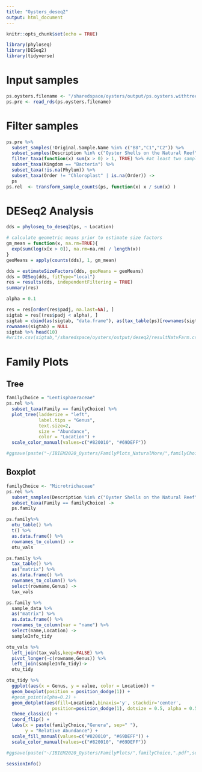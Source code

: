 ```yaml
---
title: "Oysters_deseq2"
output: html_document
---
```


```r
knitr::opts_chunk$set(echo = TRUE)
```

```r
library(phyloseq)
library(DESeq2)
library(tidyverse)
```

# Input samples
```r
ps.oysters.filename <- "/sharedspace/oysters/output/ps.oysters.withtree.rds"
ps.pre <- read_rds(ps.oysters.filename)
```

# Filter samples
```r
ps.pre %>% 
  subset_samples(!Original.Sample.Name %in% c("B8","C1","C2")) %>%
  subset_samples(Description %in% c("Oyster Shells on the Natural Reef","Small Oyster Shells On Farm")) %>%
  filter_taxa(function(x) sum(x > 0) > 1, TRUE) %>% #at least two samples have the ASV
  subset_taxa(Kingdom == "Bacteria") %>%
  subset_taxa(!is.na(Phylum)) %>%
  subset_taxa(Order != "Chloroplast" | is.na(Order)) -> 
  ps
ps.rel  <- transform_sample_counts(ps, function(x) x / sum(x) )
```

# DESeq2 Analysis
```r
dds = phyloseq_to_deseq2(ps, ~ Location)

# calculate geometric means prior to estimate size factors
gm_mean = function(x, na.rm=TRUE){
  exp(sum(log(x[x > 0]), na.rm=na.rm) / length(x))
}
geoMeans = apply(counts(dds), 1, gm_mean)

dds = estimateSizeFactors(dds, geoMeans = geoMeans)
dds = DESeq(dds, fitType="local")
res = results(dds, independentFiltering = TRUE)
summary(res)
```

```r
alpha = 0.1

res = res[order(res$padj, na.last=NA), ]
sigtab = res[(res$padj < alpha), ]
sigtab = cbind(as(sigtab, "data.frame"), as(tax_table(ps)[rownames(sigtab), ], "matrix"))
rownames(sigtab) = NULL
sigtab %>% head(10)
#write.csv(sigtab,"/sharedspace/oysters/output/deseq2/resultNatvFarm.csv", row.names = TRUE, quote = FALSE)
```

# Family Plots

## Tree
```r
familyChoice = "Lentisphaeraceae"
ps.rel %>%
  subset_taxa(Family == familyChoice) %>% 
  plot_tree(ladderize = "left", 
            label.tips = "Genus", 
            text.size=2,
            size = "Abundance",
            color = "Location") +
  scale_color_manual(values=c("#820010", "#69DEFF"))

#ggsave(paste("~/IBIEM2020_Oysters/FamilyPlots_NaturalMore/",familyChoice,".pdf",sep=""), height =10)
```

## Boxplot
```r
familyChoice <- "Microtrichaceae"
ps.rel %>%
  subset_samples(Description %in% c("Oyster Shells on the Natural Reef","Small Oyster Shells On Farm")) %>%
  subset_taxa(Family == familyChoice) ->
  ps.family

ps.family%>%
  otu_table() %>%
  t() %>%
  as.data.frame() %>%
  rownames_to_column() ->
  otu_vals

ps.family %>%
  tax_table() %>%
  as("matrix") %>%
  as.data.frame() %>%
  rownames_to_column() %>%
  select(rowname,Genus) ->
  tax_vals

ps.family %>%
  sample_data %>%
  as("matrix") %>%
  as.data.frame() %>%
  rownames_to_column(var = "name") %>%
  select(name,Location) ->
  sampleInfo_tidy

otu_vals %>%
  left_join(tax_vals,keep=FALSE) %>%
  pivot_longer(-c(rowname,Genus)) %>%
  left_join(sampleInfo_tidy)->
  otu_tidy

otu_tidy %>%
  ggplot(aes(x = Genus, y = value, color = Location)) +
  geom_boxplot(position = position_dodge(1)) +
  #geom_point(alpha=0.2) +
  geom_dotplot(aes(fill=Location),binaxis='y', stackdir='center',
                 position=position_dodge(1), dotsize = 0.5, alpha = 0.5) +
  theme_classic() +
  coord_flip() +
  labs(x = paste(familyChoice,"Genera", sep=" "),
       y = "Relative Abundance") +
  scale_fill_manual(values=c("#820010", "#69DEFF")) +
  scale_color_manual(values=c("#820010", "#69DEFF"))

#ggsave(paste("~/IBIEM2020_Oysters/FamilyPlots/",familyChoice,".pdf",sep=""))

```

```r
sessionInfo()
```

